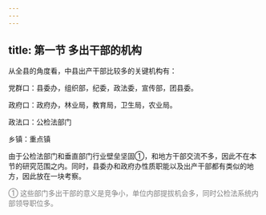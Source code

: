 ```yaml
---
---
---
```

title: 第一节 多出干部的机构
---

从全县的角度看，中县出产干部比较多的关键机构有：

党群口：县委办，组织部，纪委，政法委，宣传部，团县委。

政府口：政府办，林业局，教育局，卫生局，农业局。

政法口：公检法部门

乡镇：重点镇

由于公检法部门和垂直部门行业壁垒坚固①，和地方干部交流不多，因此不在本节的研究范围之内。同时，县委办和政府办性质职能以及出产干部都有类似的地方，因此放在一块考察。
<font color=gray >

① 这些部门多出干部的意义是竞争小，单位内部提拔机会多，同时公检法系统内部领导职位多。
</font>

